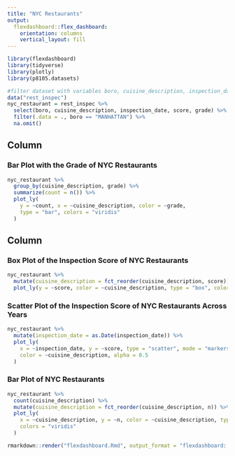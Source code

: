 ```yaml
---
title: "NYC Restaurants"
output: 
  flexdashboard::flex_dashboard:
    orientation: columns
    vertical_layout: fill
---
```


```r
library(flexdashboard)
library(tidyverse)
library(plotly)
library(p8105.datasets)
```

```r
#filter dataset with variables boro, cuisine_description, inspection_date, score, grade only
data("rest_inspec")
nyc_restaurant = rest_inspec %>% 
  select(boro, cuisine_description, inspection_date, score, grade) %>% 
  filter(.data = ., boro == "MANHATTAN") %>% 
  na.omit()
```


Column {data-width=650}
-----------------------------------------------------------------------

### Bar Plot with the Grade of NYC Restaurants

```r
nyc_restaurant %>% 
  group_by(cuisine_description, grade) %>% 
  summarize(count = n()) %>% 
  plot_ly(
    y = ~count, x = ~cuisine_description, color = ~grade, 
    type = "bar", colors = "viridis"
  )
```

Column {data-width=350}
-----------------------------------------------------------------------

### Box Plot of the Inspection Score of NYC Restaurants

```r
nyc_restaurant %>% 
  mutate(cuisine_description = fct_reorder(cuisine_description, score)) %>% 
  plot_ly(y = ~score, color = ~cuisine_description, type = "box", colors = "viridis")
```

### Scatter Plot of the Inspection Score of NYC Restaurants Across Years 

```r
nyc_restaurant %>% 
  mutate(inspection_date = as.Date(inspection_date)) %>%
  plot_ly(
    x = ~inspection_date, y = ~score, type = "scatter", mode = "markers",
    color = ~cuisine_description, alpha = 0.5
  )
```

### Bar Plot of NYC Restaurants 

```r
nyc_restaurant %>% 
  count(cuisine_description) %>% 
  mutate(cuisine_description = fct_reorder(cuisine_description, n)) %>% 
  plot_ly(
    x = ~cuisine_description, y = ~n, color = ~cuisine_description, type = "bar",
    colors = "viridis"
  )
```

```r
rmarkdown::render("flexdashboard.Rmd", output_format = "flexdashboard::flex_dashboard")
```

